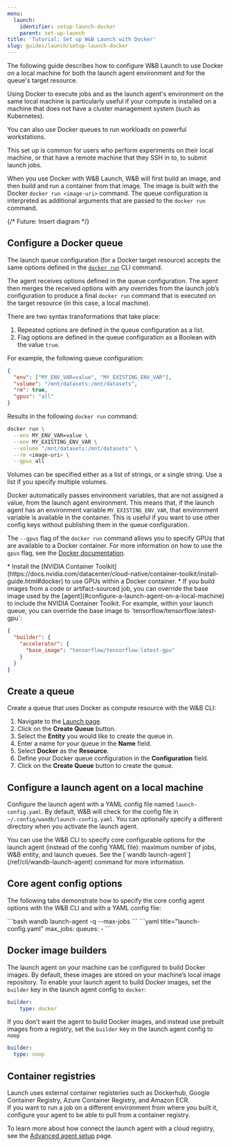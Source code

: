 ```yaml
---
menu:
  launch:
    identifier: setup-launch-docker
    parent: set-up-launch
title: 'Tutorial: Set up W&B Launch with Docker'
slug: guides/launch/setup-launch-docker
---
```

The following guide describes how to configure W&B Launch to use Docker on a local machine for both the launch agent environment and for the queue's target resource.

Using Docker to execute jobs and as the launch agent's environment on the same local machine is particularly useful if your compute is installed on a machine that does not have a cluster management system (such as Kubernetes).

You can also use Docker queues to run workloads on powerful workstations.

<Note>
This set up is common for users who perform experiments on their local machine, or that have a remote machine that they SSH in to, to submit launch jobs.
</Note>

When you use Docker with W&B Launch, W&B will first build an image, and then build and run a container from that image. The image is built with the Docker `docker run <image-uri>` command. The queue configuration is interpreted as additional arguments that are passed to the `docker run` command.

{/* Future: Insert diagram */}

## Configure a Docker queue


The launch queue configuration (for a Docker target resource) accepts the same options defined in the [`docker run`](/ref/cli/wandb-docker-run) CLI command.

The agent receives options defined in the queue configuration. The agent then merges the received options with any overrides from the launch job’s configuration to produce a final `docker run` command that is executed on the target resource (in this case, a local machine).

There are two syntax transformations that take place:

1. Repeated options are defined in the queue configuration as a list.
2. Flag options are defined in the queue configuration as a Boolean with the value `true`.

For example, the following queue configuration:

```json
{
  "env": ["MY_ENV_VAR=value", "MY_EXISTING_ENV_VAR"],
  "volume": "/mnt/datasets:/mnt/datasets",
  "rm": true,
  "gpus": "all"
}
```

Results in the following `docker run` command:

```bash
docker run \
  --env MY_ENV_VAR=value \
  --env MY_EXISTING_ENV_VAR \
  --volume "/mnt/datasets:/mnt/datasets" \
  --rm <image-uri> \
  --gpus all
```

Volumes can be specified either as a list of strings, or a single string. Use a list if you specify multiple volumes.

Docker automatically passes environment variables, that are not assigned a value, from the launch agent environment. This means that, if the launch agent has an environment variable `MY_EXISTING_ENV_VAR`, that environment variable is available in the container. This is useful if you want to use other config keys without publishing them in the queue configuration.

The `--gpus` flag of the `docker run` command allows you to specify GPUs that are available to a Docker container. For more information on how to use the `gpus` flag, see the [Docker documentation](https://docs.docker.com/config/containers/resource_constraints/#gpu).


<Note>
* Install the [NVIDIA Container Toolkit](https://docs.nvidia.com/datacenter/cloud-native/container-toolkit/install-guide.html#docker) to use GPUs within a Docker container.
* If you build images from a code or artifact-sourced job, you can override the base image used by the [agent](#configure-a-launch-agent-on-a-local-machine) to include the NVIDIA Container Toolkit.
  For example, within your launch queue, you can override the base image to `tensorflow/tensorflow:latest-gpu`:

  ```json
  {
    "builder": {
      "accelerator": {
        "base_image": "tensorflow/tensorflow:latest-gpu"
      }
    }
  }
  ```
</Note>




## Create a queue

Create a queue that uses Docker as compute resource with the W&B CLI:

1. Navigate to the [Launch page](https://wandb.ai/launch).
2. Click on the **Create Queue** button.
3. Select the **Entity** you would like to create the queue in.
4. Enter a name for your queue in the **Name** field.
5. Select **Docker** as the **Resource**.
6. Define your Docker queue configuration in the **Configuration** field.
7. Click on the **Create Queue** button to create the queue.

## Configure a launch agent on a local machine

Configure the launch agent with a YAML config file named `launch-config.yaml`. By default, W&B will check for the config file in `~/.config/wandb/launch-config.yaml`. You can optionally specify a different directory when you activate the launch agent.

<Note>
You can use the W&B CLI to specify core configurable options for the launch agent (instead of the config YAML file): maximum number of jobs, W&B entity, and launch queues. See the [`wandb launch-agent`](/ref/cli/wandb-launch-agent) command for more information.
</Note>


## Core agent config options

The following tabs demonstrate how to specify the core config agent options with the W&B CLI and with a YAML config file:

<Tabs>
<Tab title="W&B CLI">
```bash
wandb launch-agent -q <queue-name> --max-jobs <n>
```
</Tab>
<Tab title="Config file">
```yaml title="launch-config.yaml"
max_jobs: <n concurrent jobs>
queues:
	- <queue-name>
```
</Tab>
</Tabs>

## Docker image builders

The launch agent on your machine can be configured to build Docker images. By default, these images are stored on your machine’s local image repository. To enable your launch agent to build Docker images, set the `builder` key in the launch agent config to `docker`:

```yaml title="launch-config.yaml"
builder:
	type: docker
```

If you don't want the agent to build Docker images, and instead use prebuilt images from a registry, set the `builder` key in the launch agent config to `noop`

```yaml title="launch-config.yaml"
builder:
  type: noop
```

## Container registries

Launch uses external container registeries such as Dockerhub, Google Container Registry, Azure Container Registry, and Amazon ECR.  
If you want to run a job on a different environment from where you built it, configure your agent to be able to pull from a container registry. 


To learn more about how connect the launch agent with a cloud registry, see the [Advanced agent setup](./setup-agent-advanced#agent-configuration) page.
